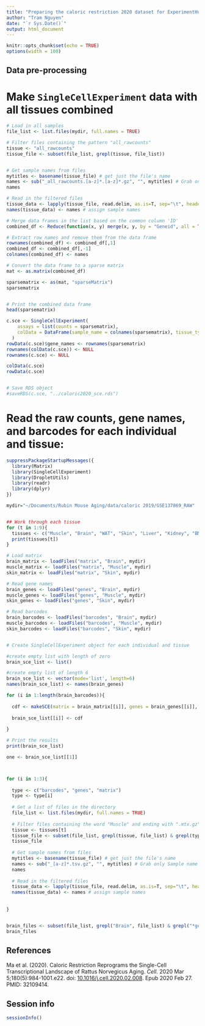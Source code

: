 ```yaml
---
title: "Preparing the caloric restriction 2020 dataset for ExperimentHub"
author: "Tram Nguyen"
date: "`r Sys.Date()`"
output: html_document
---
```


```r
knitr::opts_chunk$set(echo = TRUE)
options(width = 100)
```

## Data pre-processing

# Make `SingleCellExperiment` data with all tissues combined

```r
# Load in all samples
file_list <- list.files(mydir, full.names = TRUE)

# Filter files containing the pattern "all_rawcounts"
tissue <- "all_rawcounts"
tissue_file <- subset(file_list, grepl(tissue, file_list))


# Get sample names from files
mytitles <- basename(tissue_file) # get just the file's name
names <- sub("_all_rawcounts.[a-z]*.[a-z]*.gz", "", mytitles) # Grab only Sample name and tissue
names

# Read in the filtered files
tissue_data <- lapply(tissue_file, read.delim, as.is=T, sep="\t", header=T)
names(tissue_data) <- names # assign sample names

# Merge data frames in the list based on the common column 'ID'
combined_df <- Reduce(function(x, y) merge(x, y, by = "Geneid", all = TRUE), tissue_data)

# Extract row names and remove them from the data frame
rownames(combined_df) <- combined_df[,1]
combined_df <- combined_df[,-1]
colnames(combined_df) <- names

# Convert the data frame to a sparse matrix
mat <- as.matrix(combined_df)

sparsematrix <- as(mat, "sparseMatrix") 
sparsematrix


# Print the combined data frame
head(sparsematrix)

c.sce <- SingleCellExperiment(
    assays = list(counts = sparsematrix),
    colData = DataFrame(sample_name = colnames(sparsematrix), tissue_type = rep('All', ncol(sparsematrix)))
  )
rowData(c.sce)$gene_names <- rownames(sparsematrix)
rownames(colData(c.sce)) <- NULL
rownames(c.sce) <- NULL

colData(c.sce)
rowData(c.sce)


# Save RDS object
#saveRDS(c.sce, "../caloric2020_sce.rds")

```

# Read the raw counts, gene names, and barcodes for each individual and tissue:

```r
suppressPackageStartupMessages({
  library(Matrix)
  library(SingleCellExperiment)
  library(DropletUtils)
  library(readr)
  library(dplyr)
})

mydir="~/Documents/Rubin Mouse Aging/data/caloric 2019/GSE137869_RAW"


## Work through each tissue
for (t in 1:9){
  tissues <- c("Muscle", "Brain", "WAT", "Skin", "Liver", "Kidney", "BM", "BAT", "Aorta")
  print(tissues[t])
}

# Load matrix
brain_matrix <- loadFiles("matrix", "Brain", mydir)
muscle_matrix <- loadFiles("matrix", "Muscle", mydir)
skin_matrix <- loadFiles("matrix", "Skin", mydir)

# Read gene names
brain_genes <- loadFiles("genes", "Brain", mydir)
muscle_genes <- loadFiles("genes", "Muscle", mydir)
skin_genes <- loadFiles("genes", "Skin", mydir)

# Read barcodes
brain_barcodes <- loadFiles("barcodes", "Brain", mydir)
muscle_barcodes <- loadFiles("barcodes", "Muscle", mydir)
skin_barcodes <- loadFiles("barcodes", "Skin", mydir)


# Create SingleCellExperiment object for each individual and tissue

#create empty list with length of zero
brain_sce_list <- list()

#create empty list of length 6
brain_sce_list <- vector(mode='list', length=6)
names(brain_sce_list) <- names(brain_genes)

for (i in 1:length(brain_barcodes)){
  
  cdf <- makeSCE(matrix = brain_matrix[[i]], genes = brain_genes[[i]], barcodes = brain_barcodes[[i]], tissue = "Brain")
  
  brain_sce_list[[i]] <- cdf
  
}

# Print the results
print(brain_sce_list)

one <- brain_sce_list[[1]]



for (i in 1:3){
  
  type <- c("barcodes", "genes", "matrix")
  type <- type[i]
    
  # Get a list of files in the directory
  file_list <- list.files(mydir, full.names = TRUE)
  
  # Filter files containing the word "Muscle" and ending with ".mtx.gz"
  tissue <- tissues[t]
  tissue_file <- subset(file_list, grepl(tissue, file_list) & grepl(type, file_list))
  tissue_file
  
  # Get sample names from files
  mytitles <- basename(tissue_file) # get just the file's name
  names <- sub("_[a-z]*.tsv.gz", "", mytitles) # Grab only Sample name and tissue
  names
  
  # Read in the filtered files
  tissue_data <- lapply(tissue_file, read.delim, as.is=T, sep="\t", header=F)
  names(tissue_data) <- names # assign sample names
  
  
}


brain_files <- subset(file_list, grepl("Brain", file_list) & grepl("*genes*", file_list))
brain_files

```

## References

Ma et al. (2020). Caloric Restriction Reprograms the Single-Cell Transcriptional Landscape of Rattus Norvegicus Aging. *Cell*. 2020 Mar 5;180(5):984-1001.e22. doi: [10.1016/j.cell.2020.02.008](https://pubmed.ncbi.nlm.nih.gov/32109414/). Epub 2020 Feb 27. PMID: 32109414.

## Session info

```r
sessionInfo()
```
